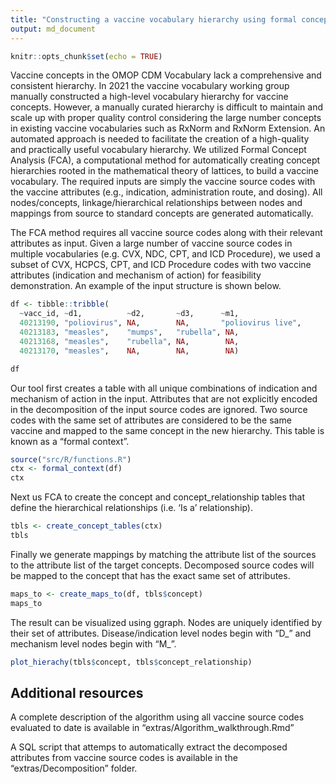 ```yaml
---
title: "Constructing a vaccine vocabulary hierarchy using formal concept analysis"
output: md_document
---
```


```r
knitr::opts_chunk$set(echo = TRUE)
```

Vaccine concepts in the OMOP CDM Vocabulary lack a comprehensive and consistent hierarchy. In 2021 the vaccine vocabulary working group manually constructed a high-level vocabulary hierarchy for vaccine concepts. However, a manually curated hierarchy is difficult to maintain and scale up with proper quality control considering the large number concepts in existing vaccine vocabularies such as RxNorm and RxNorm Extension. An automated approach is needed to facilitate the creation of a high-quality and practically useful vocabulary hierarchy.
We utilized Formal Concept Analysis (FCA), a computational method for automatically creating concept hierarchies rooted in the mathematical theory of lattices, to build a vaccine vocabulary. The required inputs are simply the vaccine source codes with the vaccine attributes (e.g., indication, administration route, and dosing). All nodes/concepts, linkage/hierarchical relationships between nodes and mappings from source to standard concepts are generated automatically. 


The FCA method requires all vaccine source codes along with their relevant attributes as input. Given a large number of vaccine source codes in multiple vocabularies (e.g. CVX, NDC, CPT, and ICD Procedure), we used a subset of CVX, HCPCS, CPT, and ICD Procedure codes with two vaccine attributes (indication and mechanism of action) for feasibility demonstration. An example of the input structure is shown below. 

```r
df <- tibble::tribble(
  ~vacc_id, ~d1,          ~d2,       ~d3,      ~m1, 
  40213190, "poliovirus", NA,        NA,       "poliovirus live",
  40213183, "measles",    "mumps",   "rubella", NA,
  40213168, "measles",    "rubella", NA,        NA,
  40213170, "measles",    NA,        NA,        NA)

df
```


Our tool first creates a table with all unique combinations of indication and mechanism of action in the input. Attributes that are not explicitly encoded in the decomposition of the input source codes are ignored. Two source codes with the same set of attributes are considered to be the same vaccine and mapped to the same concept in the new hierarchy. This table is known as a "formal context".

```r
source("src/R/functions.R")
ctx <- formal_context(df)
ctx
```


Next us FCA to create the concept and concept_relationship tables that define the hierarchical relationships (i.e. 'Is a' relationship). 



```r
tbls <- create_concept_tables(ctx)
tbls
```


Finally we generate mappings by matching the attribute list of the sources to the attribute list of the target concepts. Decomposed source codes will be mapped to the concept that has the exact same set of attributes.
```r
maps_to <- create_maps_to(df, tbls$concept)
maps_to
```


The result can be visualized using ggraph. Nodes are uniquely identified by their set of attributes. Disease/indication level nodes begin with "D_" and mechanism level nodes begin with "M_".
```r
plot_hierachy(tbls$concept, tbls$concept_relationship)
```

## Additional resources

A complete description of the algorithm using all vaccine source codes evaluated to date is available in "extras/Algorithm_walkthrough.Rmd"

A SQL script that attemps to automatically extract the decomposed attributes from vaccine source codes is available in the "extras/Decomposition" folder.


